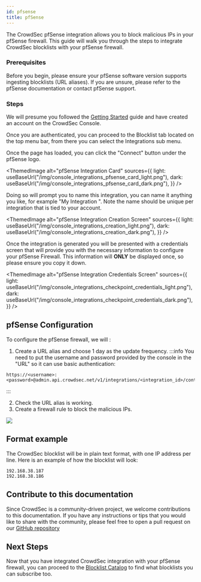 ```yaml
---
id: pfsense
title: pfSense
---
```



The CrowdSec pfSense integration allows you to block malicious IPs in your pfSense firewall. This guide will walk you through the steps to integrate CrowdSec blocklists with your pfSense firewall.

### Prerequisites

Before you begin, please ensure your pfSense software version supports ingesting blocklists (URL aliases). If you are unsure, please refer to the pfSense documentation or contact pfSense support.

### Steps

We will presume you followed the [Getting Started](integrations/intro.mdx) guide and have created an account on the CrowdSec Console.

Once you are authenticated, you can proceed to the Blocklist tab located on the top menu bar, from there you can select the Integrations sub menu.

Once the page has loaded, you can click the "Connect" button under the pfSense logo.

<ThemedImage
    alt="pfSense Integration Card"
    sources={{
        light: useBaseUrl("/img/console_integrations_pfsense_card_light.png"),
        dark: useBaseUrl("/img/console_integrations_pfsense_card_dark.png"),
    }}
/>

Doing so will prompt you to name this integration, you can name it anything you like, for example "My Integration ". Note the name should be unique per integration that is tied to your account.

<ThemedImage
    alt="pfSense Integration Creation Screen"
    sources={{
        light: useBaseUrl("/img/console_integrations_creation_light.png"),
        dark: useBaseUrl("/img/console_integrations_creation_dark.png"),
    }}
/>

Once the integration is generated you will be presented with a credentials screen that will provide you with the necessary information to configure your pfSense Firewall. This information will **ONLY** be displayed once, so please ensure you copy it down.

<ThemedImage
    alt="pfSense Integration Credentials Screen"
    sources={{
        light: useBaseUrl("/img/console_integrations_checkpoint_credentials_light.png"),
        dark: useBaseUrl("/img/console_integrations_checkpoint_credentials_dark.png"),
    }}
/>

## pfSense Configuration

To configure the pfSense firewall, we will :

1. Create a URL alias and choose 1 day as the update frequency.
:::info
You need to put the username and password provided by the console in the "URL" so it can use basic authentication:

```
https://<username>:<password>@admin.api.crowdsec.net/v1/integrations/<integration_id>/content
```
:::

2. Check the URL alias is working.
3. Create a firewall rule to block the malicious IPs.

![](/img/pfsense.gif)


## Format example

The CrowdSec blocklist will be in plain text format, with one IP address per line. Here is an example of how the blocklist will look:

```
192.168.38.187
192.168.38.186
```

## Contribute to this documentation

Since CrowdSec is a community-driven project, we welcome contributions to this documentation. If you have any instructions or tips that you would like to share with the community, please feel free to open a pull request on our [GitHub repository](https://github.com/crowdsecurity/crowdsec-docs)

## Next Steps

Now that you have integrated CrowdSec integration with your pfSense firewall, you can proceed to the [Blocklist Catalog](console/blocklists/catalog.md) to find what blocklists you can subscribe too. 

